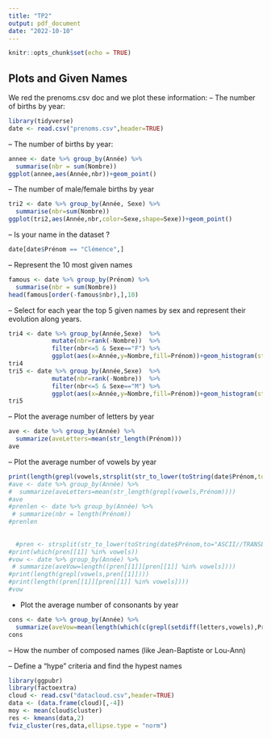 ```yaml
---
title: "TP2"
output: pdf_document
date: "2022-10-10"
---
```


```r
knitr::opts_chunk$set(echo = TRUE)
```

## Plots and Given Names

We red the prenoms.csv doc and we plot these information:
– The number of births by year: 

```r
library(tidyverse)
date <- read.csv("prenoms.csv",header=TRUE)
```
– The number of births by year: 
```r
annee <- date %>% group_by(Année) %>%
  summarise(nbr = sum(Nombre))
ggplot(annee,aes(Année,nbr))+geom_point()
```
– The number of male/female births by year
```r
tri2 <- date %>% group_by(Année, Sexe) %>%
  summarise(nbr=sum(Nombre))
ggplot(tri2,aes(Année,nbr,color=Sexe,shape=Sexe))+geom_point()
```
– Is your name in the dataset ?
```r
date[date$Prénom == "Clémence",] 
```

– Represent the 10 most given names
```r
famous <- date %>% group_by(Prénom) %>%
  summarise(nbr = sum(Nombre))
head(famous[order(-famous$nbr),],10)
```

– Select for each year the top 5 given names by sex and represent their evolution along years.
```r
tri4 <- date %>% group_by(Année,Sexe)  %>% 
            mutate(nbr=rank(-Nombre))  %>% 
            filter(nbr<=5 & Sexe=="F") %>%
            ggplot(aes(x=Année,y=Nombre,fill=Prénom))+geom_histogram(stat="identity", position="dodge")
tri4
tri5 <- date %>% group_by(Année,Sexe)  %>% 
            mutate(nbr=rank(-Nombre))  %>% 
            filter(nbr<=5 & Sexe=="M") %>%
            ggplot(aes(x=Année,y=Nombre,fill=Prénom))+geom_histogram(stat="identity", position="dodge")
tri5
```

– Plot the average number of letters by year
```r
ave <- date %>% group_by(Année) %>%
  summarize(aveLetters=mean(str_length(Prénom))) 
ave
```
– Plot the average number of vowels by year
```r
print(length(grepl(vowels,strsplit(str_to_lower(toString(date$Prénom,to="ASCII//TRANSLIT")),""))))
#ave <- date %>% group_by(Année) %>%
#  summarize(aveLetters=mean(str_length(grepl(vowels,Prénom))))
#ave
#prenlen <- date %>% group_by(Année) %>%
 # summarize(nbr = length(Prénom))
#prenlen 
  
  
  #pren <- strsplit(str_to_lower(toString(date$Prénom,to="ASCII//TRANSLIT")),"")
#print(which(pren[[1]] %in% vowels))
#vow <- date %>% group_by(Année) %>%
 # summarize(aveVow=length((pren[[1]][pren[[1]] %in% vowels])))
#print(length(grepl(vowels,pren[[1]])))
#print(length((pren[[1]][pren[[1]] %in% vowels])))
#vow
```
  - Plot the average number of consonants by year
```r
cons <- date %>% group_by(Année) %>%
  summarize(aveVow=mean(length(which(c(grepl(setdiff(letters,vowels),Prénom)))))) 
cons
```

– How the number of composed names (like Jean-Baptiste or Lou-Ann)


– Define a “hype” criteria and find the hypest names





























```r
library(ggpubr)
library(factoextra)
cloud <- read.csv("datacloud.csv",header=TRUE)
data <- (data.frame(cloud)[,-4])
moy <- mean(cloud$cluster)
res <- kmeans(data,2)
fviz_cluster(res,data,ellipse.type = "norm")
```

